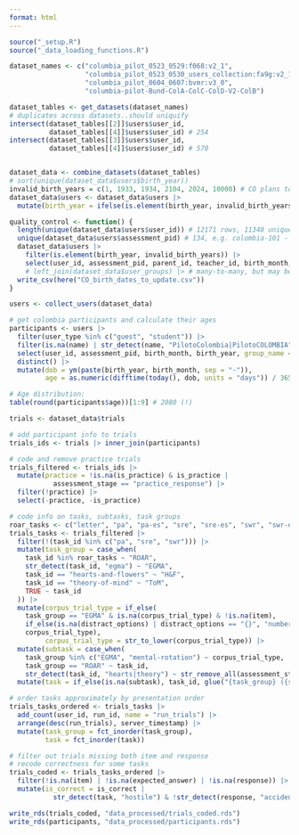 ```yaml
---
format: html
---
```

  
```r
source("_setup.R")
source("_data_loading_functions.R")
```

```r
dataset_names <- c("columbia_pilot_0523_0529:f068:v2_1",
                   "columbia_pilot_0523_0530_users_collection:fa9g:v2_1",
                   "columbia_pilot_0604_0607:bvmr:v3_0",
                   "columbia-pilot-Bund-ColA-ColC-ColD-V2-ColB") 

dataset_tables <- get_datasets(dataset_names)
# duplicates across datasets..should uniquify
intersect(dataset_tables[[2]]$users$user_id, 
          dataset_tables[[4]]$users$user_id) # 254
intersect(dataset_tables[[3]]$users$user_id, 
          dataset_tables[[4]]$users$user_id) # 570


dataset_data <- combine_datasets(dataset_tables)
# sort(unique(dataset_data$users$birth_year))
invalid_birth_years = c(1, 1933, 1934, 2104, 2024, 10000) # CO plans to get the correct years later
dataset_data$users <- dataset_data$users |> 
  mutate(birth_year = ifelse(is.element(birth_year, invalid_birth_years), NA, birth_year))

quality_control <- function() {
  length(unique(dataset_data$users$user_id)) # 12171 rows, 11340 unique user_ids
  unique(dataset_data$users$assessment_pid) # 134, e.g. colombia-101 - colombia-170
  dataset_data$users |> 
    filter(is.element(birth_year, invalid_birth_years)) |>
    select(user_id, assessment_pid, parent_id, teacher_id, birth_month, birth_year) |>
    # left_join(dataset_data$user_groups) |> # many-to-many, but may be hard to look up without group
  write_csv(here("CO_birth_dates_to_update.csv"))
}
```

```r
users <- collect_users(dataset_data)

# get colombia participants and calculate their ages
participants <- users |>
  filter(user_type %in% c("guest", "student")) |>
  filter(is.na(name) | str_detect(name, "PilotoColombia|PilotoCOLOMBIA")) |>
  select(user_id, assessment_pid, birth_month, birth_year, group_name = name) |>
  distinct() |>
  mutate(dob = ym(paste(birth_year, birth_month, sep = "-")),
         age = as.numeric(difftime(today(), dob, units = "days")) / 365.25)

# Age distribution:
table(round(participants$age))[1:9] # 2080 (!)
```

```r
trials <- dataset_data$trials

# add participant info to trials
trials_ids <- trials |> inner_join(participants)

# code and remove practice trials
trials_filtered <- trials_ids |>
  mutate(practice = !is.na(is_practice) & is_practice |
           assessment_stage == "practice_response") |>
  filter(!practice) |>
  select(-practice, -is_practice)

# code info on tasks, subtasks, task groups
roar_tasks <- c("letter", "pa", "pa-es", "sre", "sre-es", "swr", "swr-es", "vocab")
trials_tasks <- trials_filtered |>
  filter(!(task_id %in% c("pa", "sre", "swr"))) |>
  mutate(task_group = case_when(
    task_id %in% roar_tasks ~ "ROAR",
    str_detect(task_id, "egma") ~ "EGMA",
    task_id == "hearts-and-flowers" ~ "H&F",
    task_id == "theory-of-mind" ~ "ToM",
    TRUE ~ task_id
  )) |>
  mutate(corpus_trial_type = if_else(
    task_group == "EGMA" & is.na(corpus_trial_type) & !is.na(item),
    if_else(is.na(distract_options) | distract_options == "{}", "number line slider", "number line 4afc"),
    corpus_trial_type),
         corpus_trial_type = str_to_lower(corpus_trial_type)) |>
  mutate(subtask = case_when(
    task_group %in% c("EGMA", "mental-rotation") ~ corpus_trial_type,
    task_group == "ROAR" ~ task_id,
    str_detect(task_id, "hearts|theory") ~ str_remove_all(assessment_stage, " stimulus"))) |>
  mutate(task = if_else(is.na(subtask), task_id, glue("{task_group} ({subtask})")))

# order tasks approximately by presentation order
trials_tasks_ordered <- trials_tasks |>
  add_count(user_id, run_id, name = "run_trials") |>
  arrange(desc(run_trials), server_timestamp) |>
  mutate(task_group = fct_inorder(task_group),
         task = fct_inorder(task))

# filter out trials missing both item and response
# recode correctness for some tasks
trials_coded <- trials_tasks_ordered |>
  filter(!is.na(item) | !is.na(expected_answer) | !is.na(response)) |>
  mutate(is_correct = is_correct |
           str_detect(task, "hostile") & !str_detect(response, "accident"))

write_rds(trials_coded, "data_processed/trials_coded.rds")
write_rds(participants, "data_processed/participants.rds")
```

